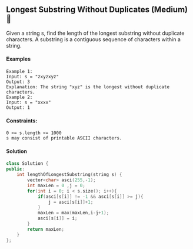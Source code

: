 ## Longest Substring Without Duplicates (Medium) 🎯

Given a string s, find the length of the longest substring without duplicate characters.
A substring is a contiguous sequence of characters within a string.
#### Examples
```
Example 1:
Input: s = "zxyzxyz"
Output: 3
Explanation: The string "xyz" is the longest without duplicate characters.
Example 2:
Input: s = "xxxx"
Output: 1
```
#### Constraints:
```
0 <= s.length <= 1000
s may consist of printable ASCII characters.
```
#### Solution
```cpp
class Solution {
public:
    int lengthOfLongestSubstring(string s) {
        vector<char> asci(255,-1);
        int maxLen = 0 ,j = 0;
        for(int i = 0; i < s.size(); i++){
            if(asci[s[i]] != -1 && asci[s[i]] >= j){
                j = asci[s[i]]+1;
            }
            maxLen = max(maxLen,i-j+1);
            asci[s[i]] = i;
        }
        return maxLen;
    }
};
```